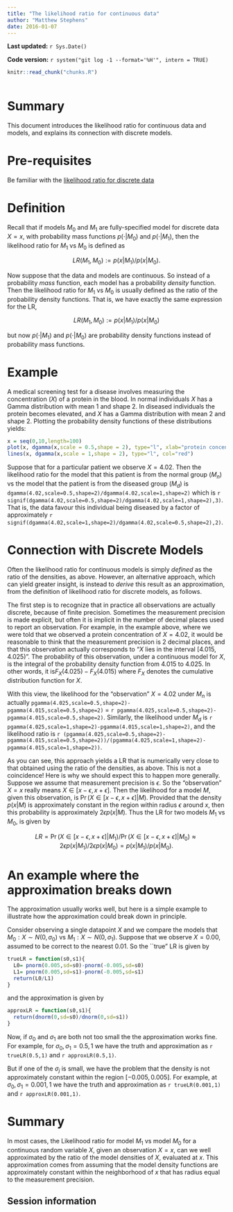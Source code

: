 ```yaml
---
title: "The likelihood ratio for continuous data"
author: "Matthew Stephens"
date: 2016-01-07
---
```


**Last updated:** `r Sys.Date()`

**Code version:** `r system("git log -1 --format='%H'", intern = TRUE)`

```r
knitr::read_chunk("chunks.R")
```

```r
```


# Summary

This document introduces the likelihood ratio for continuous data and models, and explains its connection with discrete models.

# Pre-requisites

Be familiar with the [likelihood ratio for discrete data](likelihood_ratio_simple_models.html)

# Definition

Recall that if models $M_0$ and $M_1$ are fully-specified 
model for discrete data $X=x$,
with probability mass functions $p(\cdot | M_0)$ and $p(\cdot | M_1)$, then
the likelihood ratio for $M_1$ vs $M_0$ is defined as

$$LR(M_1,M_0) := p(x | M_1)/p(x | M_0).$$

Now suppose that the data and models are continuous. So instead of a probability *mass* function, each model has a probability 
*density* function. Then the likelihood ratio 
for $M_1$ vs $M_0$ is usually defined as the ratio of the probability density functions. That is, we have exactly the same expression for the LR,

$$LR(M_1,M_0) := p(x | M_1)/p(x | M_0)$$

but now  $p(\cdot | M_1)$ and $p(\cdot | M_0)$ are probability density functions instead of probability mass functions. 


# Example

A medical screening test for a disease involves measuring the concentration ($X$) of a protein in the blood. In normal individuals $X$ has a Gamma distribution with mean 1 and shape 2.
In diseased individuals the protein becomes elevated, and $X$ has a Gamma distribution with mean 2 and shape 2. Plotting the probability density functions of these distributions yields:
```r
x = seq(0,10,length=100)
plot(x, dgamma(x,scale = 0.5,shape = 2), type="l", xlab="protein concentration")
lines(x, dgamma(x,scale = 1,shape = 2), type="l", col="red")
```

Suppose that for a particular patient we observe $X=4.02$. Then the likelihood ratio for 
the model that this patient is from the normal group ($M_n$) vs the model
that the patient is from the diseased group ($M_d$) is ``dgamma(4.02,scale=0.5,shape=2)/dgamma(4.02,scale=1,shape=2)``
which is ``r signif(dgamma(4.02,scale=0.5,shape=2)/dgamma(4.02,scale=1,shape=2),3)``. 
That is, the data favour this individual being diseased by a factor of approximately
``r signif(dgamma(4.02,scale=1,shape=2)/dgamma(4.02,scale=0.5,shape=2),2)``. 

# Connection with Discrete Models

Often the likelihood ratio for continuous models is simply *defined* as the ratio of the
densities, as above. However, an alternative approach, which can yield greater insight, is instead to *derive* this result as an approximation, from the definition of likelihood ratio for discrete models, as follows.

The first step is to recognize that in practice all observations are actually discrete, because
of finite precision. Sometimes the measurement precision is made explicit, but often
it is implicit in the number of decimal places used to report an observation. For example, in the example above, where we were told that we observed a protein concentration of $X=4.02$, it would be reasonable to think that the measurement precision
is 2 decimal places, and that this observation actually corresponds to "$X$ lies in the interval $[4.015,4.025)$". The probability of this observation, under a continuous model for $X$, is the integral of the probability density function from $4.015$ to $4.025$. In other words, it is$F_X(4.025)-F_X(4.015)$ where $F_X$ denotes the cumulative distribution function for $X$.

With this view, the likelihood for the "observation" $X=4.02$ under $M_n$ is actually
``pgamma(4.025,scale=0.5,shape=2)-pgamma(4.015,scale=0.5,shape=2)`` = ``r pgamma(4.025,scale=0.5,shape=2)-pgamma(4.015,scale=0.5,shape=2)``.
Similarly, the likelihood under $M_d$ is ``r pgamma(4.025,scale=1,shape=2)-pgamma(4.015,scale=1,shape=2)``, and the likelihood ratio is
``r (pgamma(4.025,scale=0.5,shape=2)-pgamma(4.015,scale=0.5,shape=2))/(pgamma(4.025,scale=1,shape=2)-pgamma(4.015,scale=1,shape=2))``. 

As you can see, this approach yields a LR that is numerically very close to that obtained using the ratio of the densities, as above. This is not a coincidence! Here is why we should expect this to happen more generally. Suppose we assume that measurement precision is $\epsilon$. So the "observation" $X=x$ really means $X \in [x-\epsilon,x+\epsilon]$.
Then the likelihood for a model $M$, given this observation,
is $\Pr(X \in [x-\epsilon,x+\epsilon] | M)$.
Provided that the density $p(x|M)$ is approximately constant in the region within radius $\epsilon$ around $x$, then this probability is approximately $2\epsilon p(x | M)$. Thus the LR for two models $M_1$ vs $M_0$, is given by

$$LR = \Pr(X \in [x-\epsilon,x+\epsilon] | M_1)/ \Pr(X \in [x-\epsilon,x+\epsilon] | M_0) 
\approx 2\epsilon p(x | M_1)/2\epsilon p(x|M_0) = p(x|M_1)/p(x|M_0).$$


# An example where the approximation breaks down

The approximation usually works well, but 
here is a simple example to illustrate how the approximation could break down in principle.

Consider observing a single datapoint $X$ and we compare the models that
$M_0: X \sim N(0,\sigma_0)$ vs $M_1: X \sim N(0,\sigma_1)$. Suppose that we observe $X=0.00$, assumed to be correct to the nearest 0.01. So the ``true" LR is
given by
```r
trueLR = function(s0,s1){
  L0= pnorm(0.005,sd=s0)-pnorm(-0.005,sd=s0)
  L1= pnorm(0.005,sd=s1)-pnorm(-0.005,sd=s1)
  return(L0/L1)
}
```

and the approximation is given by
```r
approxLR = function(s0,s1){
  return(dnorm(0,sd=s0)/dnorm(0,sd=s1))
}
```

Now, if $\sigma_0$ and $\sigma_1$ are both not too small the the approximation works fine. For example, for $\sigma_0,\sigma_1 = 0.5,1$ we have the truth and approximation as `r trueLR(0.5,1)` and `r approxLR(0.5,1)`.

But if one of the $\sigma_j$ is small, we have the problem that the density is not approximately constant within the region $[-0.005,0.005]$. For example,
at $\sigma_0,\sigma_1 = 0.001,1$ we have the 
truth and approximation as `r trueLR(0.001,1)` and `r approxLR(0.001,1)`.


# Summary

In most cases, the Likelihood ratio for model $M_1$ vs model $M_0$ for a continuous
random variable $X$, given an observation 
$X=x$, can we well approximated by
the ratio of the model densities of $X$, evaluated at $x$.
This approximation comes from assuming that the model density functions are 
approximately constant within the neighborhood of $x$ that has radius equal to the measurement precision.


## Session information

```r
```
